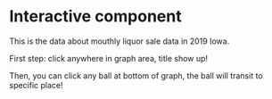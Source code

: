 # Interactive component

```{=html}
<script src="https://d3js.org/d3.v7.js"></script>
```

This is the data about mouthly liquor sale data in 2019 Iowa.

First step: click anywhere in graph area, title show up!

Then, you can click any ball at bottom of graph, the ball will transit to specific place!

<svg id="withaxes" width="755" height="800">

</svg>

```{=html}
<script>
  svg = d3.select("svg#withaxes")

  const margin = {top: 20, right: 50, bottom: 30, left: 50}

  const width =  +svg.attr("width") - margin.left - margin.right

  const height = +svg.attr("height") - margin.top - margin.bottom

  const g = svg.append("g").attr("transform", `translate(${margin.left}, ${margin.top})`);

  const parseTime = d3.timeParse("%b");

  xScale = d3.scaleTime().range([0, width]);

  yScale = d3.scaleLinear()
    .domain([50, 120])
    .range([height, 0]);

  const xAxis = d3.axisBottom()
    .scale(xScale)
    .tickFormat(d3.timeFormat("%m"));

  const line = d3.line()
    .x(d => xScale(d.date))
    .y(d => yScale(d.high));

 const data =
    [{"date":"Jan","high":78.435},
    {"date":"Feb","high":80.8},
    {"date":"Mar","high":79.6},
    {"date":"Apr","high":90.3},
    {"date":"May","high":103.4},
    {"date":"Jun","high":94.4},
    {"date":"July","high":102.2},
    {"date":"Aug","high":96.9},
    {"date":"Sep","high":92.8},
    {"date":"Oct","high":102.6},
    {"date":"Nov", "high":96.0},
    {"date":"Dec", "high":107.7}];
    
    data.forEach(function(d) {
        d.date = parseTime(d.date);
    });



  xScale
    .domain(d3.extent(data, d => d.date));

  g.append("g")
    .attr("transform", `translate(0, ${height})`)
    .call(xAxis);

  g.append("g")
    .call(d3.axisLeft(yScale))

  g.append("path")
    .datum(data)
    .attr("class", "line")
    .attr("fill", "none")
    .attr("stroke", "red")
    .attr("stroke-width", 0)
    .attr("d", line);
    
  const dataset = [{s: 0, sw: 450}, {s: 60, sw: 430}, {s: 120, sw: 440}, {s: 180, sw: 320}, {s: 240, sw: 190}, {s: 300, sw: 290}, {s: 360, sw: 210}, {s: 420, sw: 265}, {s: 480, sw: 300}, {s: 540, sw: 200}, {s: 600, sw: 260}, {s: 660, sw: 150}];
  const circ = d3.select("g").selectAll("circle").data(dataset);
  circ.enter()
      .append("circle")
        .attr("cx", d => d.s)
        .attr("cy", d => 750)
        .attr("r", "8")
        .attr("fill", "orange");
  
  d3.select("g")
  .on("click", function(event) {
    d3.select("g")
  .selectAll("circle")
  .transition()
  .duration(2000)
  .attr("cy", d => d.sw);
      });
      
  d3.select("svg")
  .on("click", function () {
    d3.select("svg")
      .append("text")
        .attr("x", "250")
        .attr("y", "30")
        .text("Total Bottles Sold by Month")
        .style("font-size", "2em");
        });
    
</script>
```
